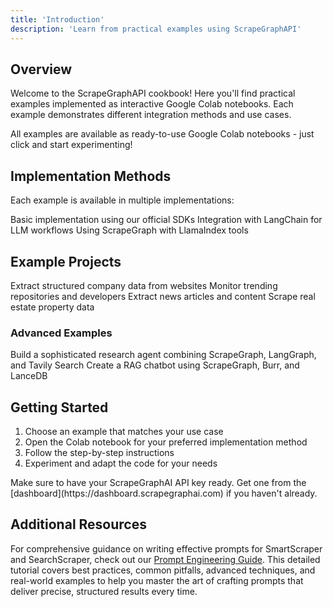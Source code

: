 ```yaml
---
title: 'Introduction'
description: 'Learn from practical examples using ScrapeGraphAPI'
---
```


## Overview

Welcome to the ScrapeGraphAPI cookbook! Here you'll find practical examples implemented as interactive Google Colab notebooks. Each example demonstrates different integration methods and use cases.

<Note>
All examples are available as ready-to-use Google Colab notebooks - just click and start experimenting!
</Note>

## Implementation Methods

Each example is available in multiple implementations:

<CardGroup cols={3}>
  <Card title="SDK Direct Usage" icon="box">
    Basic implementation using our official SDKs
  </Card>
  <Card title="LangChain Integration" icon="link">
    Integration with LangChain for LLM workflows
  </Card>
  <Card title="LlamaIndex Integration" icon="database">
    Using ScrapeGraph with LlamaIndex tools
  </Card>
</CardGroup>

## Example Projects

<CardGroup cols={2}>
  <Card
    title="🏢 Company Information"
    icon="building"
    href="/cookbook/examples/company-info"
  >
    Extract structured company data from websites
  </Card>
  <Card
    title="🌟 GitHub Trending"
    icon="github"
    href="/cookbook/examples/github-trending"
  >
    Monitor trending repositories and developers
  </Card>
  <Card
    title="📰 Wired Articles"
    icon="newspaper"
    href="/cookbook/examples/wired"
  >
    Extract news articles and content
  </Card>
  <Card
    title="🏠 Homes Listings"
    icon="house"
    href="/cookbook/examples/homes"
  >
    Scrape real estate property data
  </Card>
</CardGroup>

### Advanced Examples

<CardGroup cols={2}>
  <Card
    title="🔬 Research Agent with Tavily"
    icon="microscope"
    href="/cookbook/examples/research-agent"
  >
    Build a sophisticated research agent combining ScrapeGraph, LangGraph, and Tavily Search
  </Card>
  <Card
    title="💬 Chat with Webpage"
    icon="comments"
    href="/cookbook/examples/chat-webpage"
  >
    Create a RAG chatbot using ScrapeGraph, Burr, and LanceDB
  </Card>
</CardGroup>

## Getting Started

1. Choose an example that matches your use case
2. Open the Colab notebook for your preferred implementation method
3. Follow the step-by-step instructions
4. Experiment and adapt the code for your needs

<Note>
Make sure to have your ScrapeGraphAI API key ready. Get one from the [dashboard](https://dashboard.scrapegraphai.com) if you haven't already.
</Note>

## Additional Resources

For comprehensive guidance on writing effective prompts for SmartScraper and SearchScraper, check out our [Prompt Engineering Guide](https://scrapegraphai.com/blog/prompt-engineering-guide). This detailed tutorial covers best practices, common pitfalls, advanced techniques, and real-world examples to help you master the art of crafting prompts that deliver precise, structured results every time.
